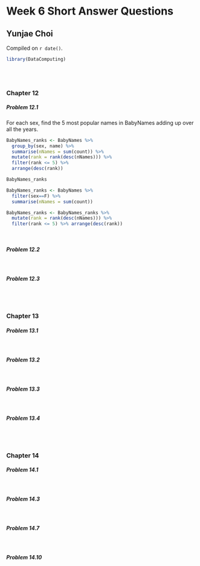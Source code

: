 # **Week 6 Short Answer Questions**

## Yunjae Choi

<!-- leave this material as is -->
Compiled on `r date()`.

```{r include = FALSE}
library(DataComputing)
```
<!-- put your content after this line -->

&nbsp;    
&nbsp;    

### Chapter 12
    
##### Problem 12.1
For each sex, find the 5 most popular names in BabyNames adding up over all the years.
```{r}
BabyNames_ranks <- BabyNames %>%
  group_by(sex, name) %>%
  summarise(nNames = sum(count)) %>%
  mutate(rank = rank(desc(nNames))) %>% 
  filter(rank <= 5) %>% 
  arrange(desc(rank))

BabyNames_ranks
```


```{r}
BabyNames_ranks <- BabyNames %>%
  filter(sex==F) %>%
  summarise(nNames = sum(count))

BabyNames_ranks <- BabyNames_ranks %>%
  mutate(rank = rank(desc(nNames))) %>%
  filter(rank <= 5) %>% arrange(desc(rank))


```





&nbsp;    

##### Problem 12.2

&nbsp;    

##### Problem 12.3


&nbsp;    
&nbsp;    

### Chapter 13

##### Problem 13.1

&nbsp;    

##### Problem 13.2

&nbsp;    

##### Problem 13.3

&nbsp;    

##### Problem 13.4


&nbsp;    
&nbsp;    

### Chapter 14

##### Problem 14.1

&nbsp;    

##### Problem 14.3

&nbsp;    

##### Problem 14.7

&nbsp;    

##### Problem 14.10


